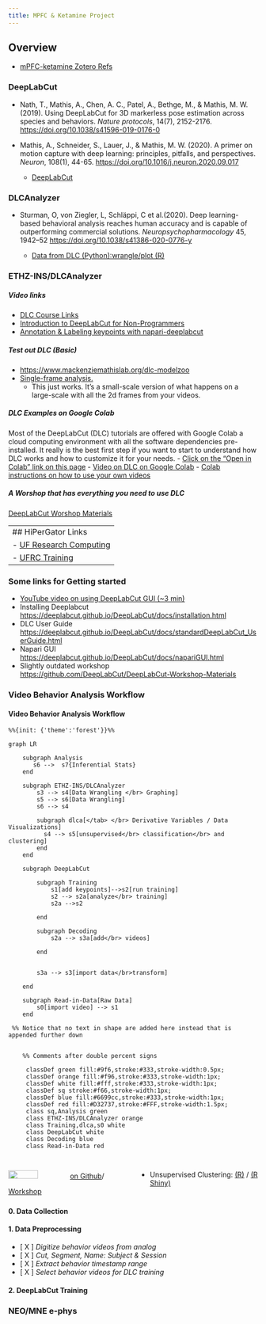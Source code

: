 ```yaml
---
title: MPFC & Ketamine Project
---
```


## Overview

- [mPFC-ketamine Zotero Refs](https://www.zotero.org/groups/4798310/mpfc-ket/library)

### DeepLabCut

- Nath, T., Mathis, A., Chen, A. C., Patel, A., Bethge, M., & Mathis, M. W. (2019). Using DeepLabCut for 3D markerless pose estimation across species and behaviors. *Nature protocols*, 14(7), 2152-2176. [https://doi.org/10.1038/s41596-019-0176-0](https://static1.squarespace.com/static/57f6d51c9f74566f55ecf271/t/5eab5ff7999bf94756b27481/1588289532243/NathMathis2019.pdf)

- Mathis, A., Schneider, S., Lauer, J., & Mathis, M. W. (2020). A primer on motion capture with deep learning: principles, pitfalls, and perspectives. *Neuron*, 108(1), 44-65. <https://doi.org/10.1016/j.neuron.2020.09.017>

   - [DeepLabCut](https://github.com/DeepLabCut/DeepLabCut)

### DLCAnalyzer

- Sturman, O, von Ziegler, L, Schläppi, C et al.(2020). Deep learning-based behavioral analysis reaches human accuracy and is capable of outperforming commercial solutions. *Neuropsychopharmacology* 45, 1942–52  <https://doi.org/10.1038/s41386-020-0776-y>

   - [Data from DLC (Python):wrangle/plot (R) ](https://github.com/ETHZ-INS/DLCAnalyzer)

### ETHZ-INS/DLCAnalyzer

##### Video links

- [DLC Course Links](https://github.com/DeepLabCut/DeepLabCut-Workshop-Materials/blob/master/DLCcourse.md)
- [Introduction to DeepLabCut for Non-Programmers](https://youtu.be/KO1iQPQPMzw?si=kKy67FCovCLlh0eR)
- [Annotation & Labeling keypoints with napari-deeplabcut](https://www.youtube.com/watch?v=hsA9IB5r73E)

##### Test out DLC (Basic)

- [https://www.mackenziemathislab.org/dlc-modelzoo](https://www.mackenziemathislab.org/dlc-modelzoo)
- [Single-frame analysis.](https://huggingface.co/spaces/DeepLabCut/DeepLabCutModelZoo-SuperAnimals)
    -  This just works. It's a small-scale version of what happens on a large-scale with all the 2d frames from your videos.  

##### DLC Examples on Google Colab

Most of the DeepLabCut (DLC) tutorials are offered with Google Colab a cloud computing environment with all the software dependencies pre-installed. It really is the best first step if you want to start to understand how DLC works and how to customize it for your needs. 
- [Click on the "Open in Colab" link on this page](https://github.com/DeepLabCut/DeepLabCut/blob/main/examples/COLAB/COLAB_DEMO_mouse_openfield.ipynb)
- [Video on DLC on Google Colab](https://www.youtube.com/watch?v=qJGs8nxx80A)
- [Colab instructions on how to use your own videos](https://github.com/DeepLabCut/DeepLabCut/blob/main/examples/COLAB/COLAB_YOURDATA_TrainNetwork_VideoAnalysis.ipynb)

##### A Worshop that has everything you need to use DLC

[DeepLabCut Worshop Materials](https://github.com/DeepLabCut/DeepLabCut-Workshop-Materials/blob/main/DLCcourse.md#the-basics-of-computing-in-python-terminal-and-overview-of-dlc)
  
---
## HiPerGator Links
- [UF Research Computing](https://help.rc.ufl.edu/doc/UFRC_Help_and_Documentation)
- [UFRC Training](https://help.rc.ufl.edu/doc/Training)
---
### Some links for Getting started

- [YouTube video on using DeepLabCut GUI (~3 min)](https://www.youtube.com/watch?v=KcXogR-p5Ak)
- Installing Deeplabcut [https://deeplabcut.github.io/DeepLabCut/docs/installation.html](https://deeplabcut.github.io/DeepLabCut/docs/installation.html)
- DLC User Guide [https://deeplabcut.github.io/DeepLabCut/docs/standardDeepLabCut_UserGuide.html](https://deeplabcut.github.io/DeepLabCut/docs/standardDeepLabCut_UserGuide.html)
- Napari GUI [https://deeplabcut.github.io/DeepLabCut/docs/napariGUI.html](https://deeplabcut.github.io/DeepLabCut/docs/napariGUI.html)
- Slightly outdated workshop [https://github.com/DeepLabCut/DeepLabCut-Workshop-Materials](https://github.com/DeepLabCut/DeepLabCut-Workshop-Materials)


### Video Behavior Analysis Workflow


#### Video Behavior Analysis Workflow {.smaller}

```mermaid

%%{init: {'theme':'forest'}}%%

graph LR

    subgraph Analysis
       s6 -->  s7{Inferential Stats}
    end
 
    subgraph ETHZ-INS/DLCAnalyzer
        s3 --> s4[Data Wrangling </br> Graphing]
        s5 --> s6[Data Wrangling]
        s6 --> s4
        
        subgraph dlca[</tab> </br> Derivative Variables / Data Visualizations]
          s4 --> s5[unsupervised</br> classification</br> and clustering]
        end
    end

    subgraph DeepLabCut

        subgraph Training
            s1[add keypoints]-->s2[run training]
            s2 --> s2a[analyze</br> training]
            s2a -->s2

        end

        subgraph Decoding
            s2a --> s3a[add</br> videos] 
            
        end
        
         
        s3a --> s3[import data</br>transform]
       
    end
    
    subgraph Read-in-Data[Raw Data]
        s0[import video] --> s1
    end
    
 %% Notice that no text in shape are added here instead that is appended further down
    

    %% Comments after double percent signs

     classDef green fill:#9f6,stroke:#333,stroke-width:0.5px;
     classDef orange fill:#f96,stroke:#333,stroke-width:1px;
     classDef white fill:#fff,stroke:#333,stroke-width:1px;
     classDef sq stroke:#f66,stroke-width:1px;
     classDef blue fill:#6699cc,stroke:#333,stroke-width:1px;
     classDef red fill:#D32737,stroke:#FFF,stroke-width:1.5px;
     class sq,Analysis green
     class ETHZ-INS/DLCAnalyzer orange
     class Training,dlca,s0 white
     class DeepLabCut white
     class Decoding blue
     class Read-in-Data red
     
```


::: columns
::: {.column width="50%"}

![](DLC_youtube.png){width=50%}
[on Github](https://github.com/DeepLabCut/DeepLabCut)/
[Workshop](https://github.com/DeepLabCut/DeepLabCut-Workshop-Materials/blob/main/DLCcourse.md>)



:::

::: {.column width="50%"}





- Unsupervised Clustering: [(R)](https://github.com/ETHZ-INS/BehaviorFlow)
/ [(R Shiny)](https://github.com/ETHZ-INS/pupillometry)



:::
:::








#### 0. Data Collection

#### 1. Data Preprocessing

- [ X ] *Digitize behavior videos from analog*
- [ X ] *Cut, Segment, Name: Subject & Session*
- [ X ] *Extract behavior timestamp range*
- [ X ] *Select behavior videos for DLC training*

#### 2. DeepLabCut Training



### NEO/MNE e-phys

